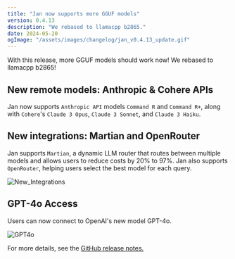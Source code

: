 ```yaml
---
title: "Jan now supports more GGUF models"
version: 0.4.13
description: "We rebased to llamacpp b2865."
date: 2024-05-20
ogImage: "/assets/images/changelog/jan_v0.4.13_update.gif"
---
```



<ChangelogHeader title= "Jan now supports more GGUF models" date= '2024-05-20' ogImage= "/assets/images/changelog/jan_v0.4.13_update.gif" />

With this release, more GGUF models should work now! We rebased to llamacpp b2865!

## New remote models: Anthropic & Cohere APIs

Jan now supports `Anthropic API` models `Command R` and `Command R+`, along with `Cohere`'s `Claude 3 Opus`, `Claude 3 Sonnet`, and `Claude 3 Haiku`.

## New integrations: Martian and OpenRouter

Jan supports `Martian`, a dynamic LLM router that routes between multiple models and allows users to reduce costs by 20% to 97%. Jan also supports `OpenRouter`, helping users select the best model for each query.

![New_Integrations](/assets/images/changelog/jan_v0.4.13_update.gif)

## GPT-4o Access

Users can now connect to OpenAI's new model GPT-4o.

![GPT4o](/assets/images/changelog/jan_v0_4_13_openai_gpt4o.gif)

For more details, see the [GitHub release notes.](https://github.com/menloresearch/jan/releases/tag/v0.4.13)
